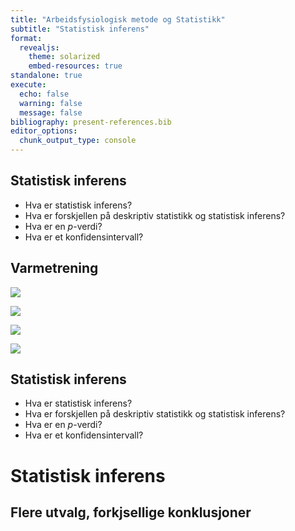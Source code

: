 ```yaml
---
title: "Arbeidsfysiologisk metode og Statistikk"
subtitle: "Statistisk inferens"
format:
  revealjs:
    theme: solarized
    embed-resources: true
standalone: true
execute: 
  echo: false
  warning: false
  message: false
bibliography: present-references.bib
editor_options: 
  chunk_output_type: console
---
```


## Statistisk inferens

::: {.incremental}

- Hva er statistisk inferens?
- Hva er forskjellen på deskriptiv statistikk og statistisk inferens?
- Hva er en *p*-verdi?
- Hva er et konfidensintervall?


:::


## Varmetrening


::: {.r-stack}

::: {.fragment}

![](04-img/ronnestad1.png)

:::

::: {.fragment}
![](04-img/ronnestad2.png)

:::

::: {.fragment}
![](04-img/ronnestad3.png)

:::


::: {.fragment}
![](04-img/ronnestad5.png)
:::

:::

## Statistisk inferens

::: {.incremental}

- Hva er statistisk inferens?
- Hva er forskjellen på deskriptiv statistikk og statistisk inferens?
- Hva er en *p*-verdi?
- Hva er et konfidensintervall?


:::


# Statistisk inferens

## Flere utvalg, forkjsellige konklusjoner






















